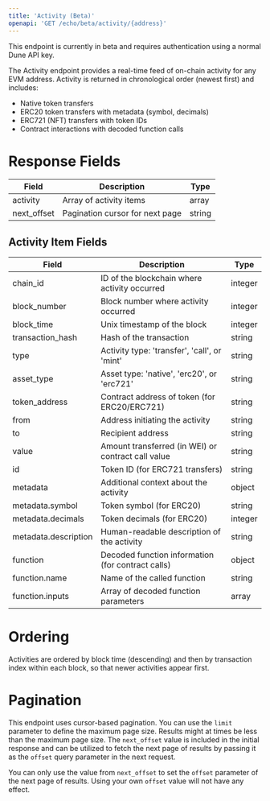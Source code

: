 ```yaml
---
title: 'Activity (Beta)'
openapi: 'GET /echo/beta/activity/{address}'
---
```


<Note>
This endpoint is currently in beta and requires authentication using a normal Dune API key.
</Note>

The Activity endpoint provides a real-time feed of on-chain activity for any EVM address. Activity is returned in chronological order (newest first) and includes:
- Native token transfers
- ERC20 token transfers with metadata (symbol, decimals)
- ERC721 (NFT) transfers with token IDs
- Contract interactions with decoded function calls

# Response Fields

| Field | Description | Type |
|--------|-------------|------|
| activity | Array of activity items | array |
| next_offset | Pagination cursor for next page | string |

## Activity Item Fields

| Field | Description | Type |
|--------|-------------|------|
| chain_id | ID of the blockchain where activity occurred | integer |
| block_number | Block number where activity occurred | integer |
| block_time | Unix timestamp of the block | integer |
| transaction_hash | Hash of the transaction | string |
| type | Activity type: 'transfer', 'call', or 'mint' | string |
| asset_type | Asset type: 'native', 'erc20', or 'erc721' | string |
| token_address | Contract address of token (for ERC20/ERC721) | string |
| from | Address initiating the activity | string |
| to | Recipient address | string |
| value | Amount transferred (in WEI) or contract call value | string |
| id | Token ID (for ERC721 transfers) | string |
| metadata | Additional context about the activity | object |
| metadata.symbol | Token symbol (for ERC20) | string |
| metadata.decimals | Token decimals (for ERC20) | integer |
| metadata.description | Human-readable description of the activity | string |
| function | Decoded function information (for contract calls) | object |
| function.name | Name of the called function | string |
| function.inputs | Array of decoded function parameters | array |

# Ordering

Activities are ordered by block time (descending) and then by transaction index within each block, so that newer activities appear first.

# Pagination

This endpoint uses cursor-based pagination. You can use the `limit` parameter to define the maximum page size.
Results might at times be less than the maximum page size.
The `next_offset` value is included in the initial response and can be utilized to fetch the next page of results by passing it as the `offset` query parameter in the next request.

<Warning>You can only use the value from `next_offset` to set the `offset` parameter of the next page of results. Using your own `offset` value will not have any effect.</Warning>
